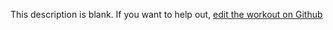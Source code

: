 
  This description is blank. If you want to help out, [edit the workout on Github](https://www.github.com/LiftArcade/exercises/blob/main/exercises/barbell-lying-triceps-press-description.mdx)